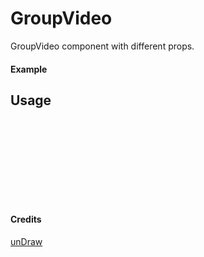 
<Meta of={GroupVideo} title="unDraw/GroupVideo" />

# GroupVideo

GroupVideo component with different props.

#### Example

<Canvas of={GroupVideo.Primary} />

## Usage

```ts
import { GroupVideo } from "yadl-ui";

const Example = () => {
  return (
      <GroupVideo />
  );
};

export default Example;
```

#### Credits
[unDraw](https://undraw.co/illustrations)
